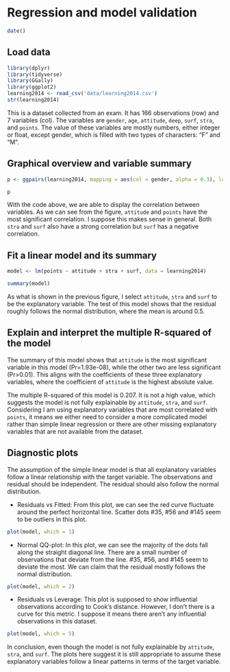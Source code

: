 # Regression and model validation


```r
date()


```

## Load data

```r

library(dplyr)
library(tidyverse)
library(GGally)
library(ggplot2)
learning2014 <- read_csv('data/learning2014.csv')
str(learning2014)
```


This is a dataset collected from an exam. It has 166 observations (row) and 7 variables (col). The variables are `gender`, `age`, `attitude`, `deep`, `surf`, `stra`, and `points`. The value of these variables are mostly numbers, either integer or float, except gender, which is filled with two types of characters: "F" and "M". 

## Graphical overview and variable summary

```r

p <- ggpairs(learning2014, mapping = aes(col = gender, alpha = 0.3), lower = list(combo = wrap("facethist", bins = 20)))

p

```

With the code above, we are able to display the correlation between variables. As we can see from the figure, `attitude` and `points` have the most significant correlation. I suppose this makes sense in general.  Both `stra` and `surf` also have a strong correlation but `surf` has a negative correlation.

## Fit a linear model and its summary

```r

model <- lm(points ~ attitude + stra + surf, data = learning2014)

summary(model)


```

<!--Explain and interpret the statistical test related to the model parameters-->
As what is shown in the previous figure, I select `attitude`, `stra` and `surf` to be the explanatory variable. The test of this model shows that the residual roughly follows the normal distribution, where the mean is around 0.5. 

## Explain and interpret the multiple R-squared of the model

<!-- Using a summary of your fitted model, explain the relationship between the chosen explanatory variables and the target variable (interpret the model parameters). Explain and interpret the multiple R-squared of the model. -->
The summary of this model shows that `attitude` is the most significant variable in this model (Pr=1.93e-08), while the other two are less significant (Pr>0.01). This aligns with the coefficients of these three explanatory variables, where the coefficient of  `attitude` is the highest absolute value.

The multiple R-squared of this model is 0.207. It is not a high value, which suggests the model is not fully explainable by `attitude`, `stra`, and `surf`. Considering I am using explanatory variables that are most correlated with `points`, it means we either need to consider a more complicated model rather than simple linear regression or there are other missing explanatory variables that are not available from the dataset.


## Diagnostic plots
<!-- Produce the following diagnostic plots: Residuals vs Fitted values, Normal QQ-plot and Residuals vs Leverage. Explain the assumptions of the model and interpret the validity of those assumptions based on the diagnostic plots. -->

The assumption of the simple linear model is that all explanatory variables follow a linear relationship with the target variable. The observations and residual should be independent. The residual should also follow the normal distribution. 


* Residuals vs Fitted: From this plot, we can see the red curve fluctuate around the perfect horizontal line. Scatter dots #35, #56 and #145 seem to be outliers in this plot.
```r
plot(model, which = 1)
```


* Normal QQ-plot: In this plot, we can see the majority of the dots fall along the straight diagonal line. There are a small number of observations that deviate from the line. #35, #56, and #145 seem to deviate the most. We can claim that the residual mostly follows the normal distribution.
```r
plot(model, which = 2)
```


* Residuals vs Leverage: This plot is supposed to show influential observations according to Cook's distance. However, I don't there is a curve for this metric. I suppose it means there aren't any influential observations in this dataset.
```r
plot(model, which = 5)
```


In conclusion, even though the model is not fully explainable by `attitude`, `stra`, and `surf`. The plots here suggest it is still appropriate to assume these explanatory variables follow a linear patterns in terms of the target variable.